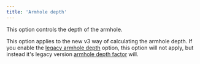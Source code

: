 ```yaml
---
title: 'Armhole depth'
---
```


This option controls the depth of the armhole.

This option applies to the new v3 way of calculating the armhole depth.
If you enable the [legacy armhole depth](/docs/designs/sven/options/legacyarmholedepth) option, this option will not apply, but instead it's legacy version [armhole depth factor](/docs/designs/sven/options/armholedepthfactor) will.
